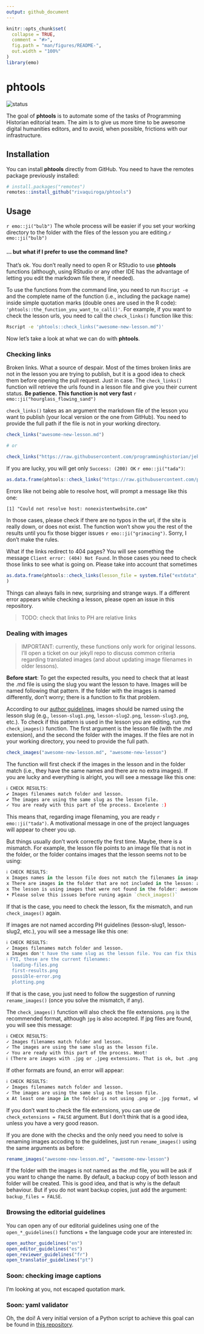 ```yaml
---
output: github_document
---
```


<!-- README.md is generated from README.Rmd. Please edit that file -->

```r
knitr::opts_chunk$set(
  collapse = TRUE,
  comment = "#>",
  fig.path = "man/figures/README-",
  out.width = "100%"
)
library(emo)
```

# phtools

<!-- badges: start -->
![status](https://img.shields.io/badge/status-WIP-lightgrey)
<!-- badges: end -->

The goal of **phtools** is to automate some of the tasks of Programming Historian editorial team. The aim is to give us more time to be awesome digital humanities editors, and to avoid, when possible, frictions with our infrastructure.

## Installation

You can install **phtools** directly from GitHub. You need to have the remotes package previously installed:

``` r
# install.packages("remotes")
remotes::install_github("rivaquiroga/phtools")
```

## Usage

`r emo::ji("bulb")` The whole process will be easier if you set your working directory to the folder with the files of the lesson you are editing.`r emo::ji("bulb")`

#### ... but what if I prefer to use the command line?
That's ok. You don't really need to open R or RStudio to use **phtools** functions (although, using RStudio or any other IDE has the advantage of letting you edit the markdown file there, if needed).

To use the functions from the command line, you need to run `Rscript -e` and the complete name of the function (i.e., including the package name) inside simple quotation marks (double ones are used in the R code): `'phtools::the_function_you_want_to_call()'`. For example, if you want to check the lesson urls, you need to call the `check_links()` function like this: 

```bash
Rscript -e 'phtools::check_links("awesome-new-lesson.md")'
```

Now let's take a look at what we can do with **phtools**. 

### Checking links

Broken links. 
What a source of despair. 
Most of the times broken links are not in the lesson you are trying to publish, but it is a good idea to check them before opening the pull request. Just in case. 
The `check_links()` function will retrieve the urls found in a lesson file and give you their current status. **Be patience. This function is not very fast** `r emo::ji("hourglass_flowing_sand")`

`check_links()` takes as an argument the markdown file of the lesson you want to publish (your local version or the one from GitHub). You need to provide the full path if the file is not in your working directory.

``` r
check_links("awesome-new-lesson.md")

# or

check_links("https://raw.githubusercontent.com/programminghistorian/jekyll/gh-pages/es/lecciones/instalacion-linux.md")
```
If you are lucky, you will get only `Success: (200) OK` `r emo::ji("tada")`:

```r
as.data.frame(phtools::check_links("https://raw.githubusercontent.com/programminghistorian/jekyll/gh-pages/es/lecciones/instalacion-linux.md"))
```

Errors like not being able to resolve host, will prompt a message like this one: 

```
[1] "Could not resolve host: nonexistentwebsite.com"
```

In those cases, please check if there are no typos in the url, if the site is really down, or does not exist. The function won't show you the rest of the results until you fix those bigger issues `r emo::ji("grimacing")`. Sorry, I don't make the rules. 


What if the links redirect to 404 pages? You will see something the message `Client error: (404) Not Found`. In those cases you need to check those links to see what is going on. Please take into account that sometimes 


```r
as.data.frame(phtools::check_links(lesson_file = system.file("extdata", "404-links.md", package = "phtools"))
)
```

Things can always fails in new, surprising and strange ways. If a different error appears while checking a lesson, please open an issue in this repository.


> TODO: check that links to PH are relative links


### Dealing with images

>IMPORTANT: currently, these functions only work for original lessons. I'll open a ticket on our jekyll repo to discuss common criteria regarding translated images (and about updating image filenames in older lessons).

**Before start**: To get the expected results, you need to check that at least the .md file is using the slug you want the lesson to have. Images will be named following that pattern. If the folder with the images is named differently, don't worry; there is a function to fix that problem. 


According to our [author guidelines](https://programminghistorian.org/en/author-guidelines#figures-and-images), images should be named using the lesson slug (e.g., `lesson-slug1.png`, `lesson-slug2.png`, `lesson-slug3.png`, etc.). To check if this pattern is used in the lesson you are editing, run the `check_images()` function. The first argument is the lesson file (with the .md extension), and the second the folder with the images. If the files are not in your working directory, you need to provide the full path. 

``` r
check_images("awesome-new-lesson.md", "awesome-new-lesson")
```

The function will first check if the images in the lesson and in the folder match (i.e., they have the same names and there are no extra images). If you are lucky and everything is alright, you will see a message like this one:

```r
ℹ CHECK RESULTS:
✔ Images filenames match folder and lesson.
✔ The images are using the same slug as the lesson file.
✓ You are ready with this part of the process. Excelente :)
```

This means that, regarding image filenaming, you are ready `r emo::ji("tada")`. A motivational message in one of the project languages will appear to cheer you up.

But things usually don't work correctly the first time. Maybe, there is a mismatch. For example, the lesson file points to an image file that is not in the folder, or the folder contains images that the lesson seems not to be using:

```r
ℹ CHECK RESULTS:
x Images names in the lesson file does not match the filenames in image folder
x There are images in the folder that are not included in the lesson: awesome-new-lesson-table.jpg
x The lesson is using images that were not found in the folder: awesome-new-lesson2.jpg
• Please solve this issues before runing again `check_images()`
```

If that is the case, you need to check the lesson, fix the mismatch, and run `check_images()` again.


If images are not named according PH guidelines (lesson-slug1, lesson-slug2, etc.), you will see a message like this one:

```r
ℹ CHECK RESULTS:
✓ Images filenames match folder and lesson.
x Images don't have the same slug as the lesson file. You can fix this problem by runing `phtools::rename_images()` 
ℹ FYI, these are the current filenames: 
  loading-files.png
  first-results.png
  possible-error.png
  plotting.png
```
If that is the case, you just need to follow the suggestion of running `rename_images()` (once you solve the mismatch, if any).

The `check_images()` function will also check the file extensions. `png` is the recommended format, although `jpg` is also accepted. If jpg files are found, you will see this message:

``` r
ℹ CHECK RESULTS:
✓ Images filenames match folder and lesson.
✓ The images are using the same slug as the lesson file.
✓ You are ready with this part of the process. Woot!
ℹ (There are images with .jpg or .jpeg extensions. That is ok, but .png is better.)
```

If other formats are found, an error will appear:

``` r
ℹ CHECK RESULTS:
✓ Images filenames match folder and lesson.
✓ The images are using the same slug as the lesson file.
x At least one image in the folder is not using .png or .jpg format, which are the ones required: awesome-new-lesson4.tiff
```

If you don't want to check the file extensions, you can use de `check_extensions = FALSE` argument. But I don't think that is a good idea, unless you have a very good reason.


If you are done with the checks and the only need you need to solve is renaming images accoding to the guidelines, just run `rename_images()` using the same arguments as before:

``` r
rename_images("awesome-new-lesson.md", "awesome-new-lesson")
```
If the folder with the images is not named as the .md file, you will be ask if you want to change the name. 
By default, a backup copy of both lesson and folder will be created. This is good idea, and that is why is the default behaviour. But if you do not want backup copies, just add the argument: `backup_files = FALSE`.


### Browsing the editorial guidelines

You can open any of our editorial guidelines using one of the `open_*_guidelines()` functions + the language code your are interested in:

```r
open_author_guidelines("en")
open_editor_guidelines("es")
open_reviewer_guidelines("fr")
open_translator_guidelines("pt")
```

### Soon: checking image captions

I'm looking at you, not escaped quotation mark. 

### Soon: yaml validator

Oh, the doi! 
A very initial version of a Python script to achieve this goal can be found in [this repository](https://github.com/rivaquiroga/phyaml). 

